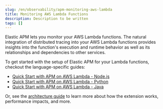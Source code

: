 ```yaml
---
slug: /en/observability/apm-monitoring-aws-lambda
title: Monitoring AWS Lambda Functions
description: Description to be written
tags: []
---
```


<div id="apm-monitoring-aws-lambda"></div>

Elastic APM lets you monitor your AWS Lambda functions.
The natural integration of <DocLink slug="/en/observability/apm-distributed-tracing">distributed tracing</DocLink> into your AWS Lambda functions provides insights into the function's execution and runtime behavior as well as its relationships and dependencies to other services.

To get started with the setup of Elastic APM for your Lambda functions, checkout the language-specific guides:

* [Quick Start with APM on AWS Lambda - Node.js](((apm-node-ref))/lambda.html)
* [Quick Start with APM on AWS Lambda - Python](((apm-py-ref))/lambda-support.html)
* [Quick Start with APM on AWS Lambda - Java](((apm-java-ref))/aws-lambda.html)

Or, see the [architecture guide](((apm-lambda-ref))/aws-lambda-arch.html) to learn more about how the extension works,
performance impacts, and more.
